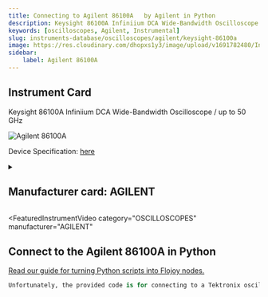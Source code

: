 ```yaml
---
title: Connecting to Agilent 86100A   by Agilent in Python
description: Keysight 86100A Infiniium DCA Wide-Bandwidth Oscilloscope / up to 50 GHz
keywords: [oscilloscopes, Agilent, Instrumental] 
slug: instruments-database/oscilloscopes/agilent/keysight-86100a 
image: https://res.cloudinary.com/dhopxs1y3/image/upload/v1691782480/Instruments/Oscilloscopes/Keysight-86100A/Keysight-86100A.jpg
sidebar:
    label: Agilent 86100A 
---
```



## Instrument Card

Keysight 86100A
Infiniium DCA Wide-Bandwidth Oscilloscope / up to 50 GHz


![Agilent 86100A](https://res.cloudinary.com/dhopxs1y3/image/upload/v1691782480/Instruments/Oscilloscopes/Keysight-86100A/Keysight-86100A.jpg)

Device Specification: [here](https://www.keysight.com/us/en/assets/9018-05081/service-manuals/9018-05081.pdf)

<details style={{ marginTop: "15px"}}>
<summary><h2 style={{display:'inline'}}>Manufacturer card: AGILENT</h2></summary>

![AGILENT](https://res.cloudinary.com/dhopxs1y3/image/upload/v1692126006/Instruments/Vendor%20Logos/Agilent.png)

Keysight Technologies, or Keysight, is an American company that manufactures electronics test and measurement equipment and software

- Headquarters: USA
- Yearly Revenue (millions, USD): 5420
- Vendor Website: [here](https://www.keysight.com/us/en/home.html)

</details>


<FeaturedInstrumentVideo
  category="OSCILLOSCOPES"
  manufacturer="AGILENT"
></FeaturedInstrumentVideo>

## Connect to the Agilent 86100A in Python

[Read our guide for turning Python scripts into Flojoy nodes.](https://docs.flojoy.ai/contribution/blocks/custom-flojoy-block/)


<Tabs>

<TabItem value="Flojoy" label="Flojoy" className="flojoy-instrument-tabs">

<NodeCardCollection category='OSCILLOSCOPES' manufacturer='AGILENT'></NodeCardCollection>

</TabItem>
<TabItem value="Instrumental" label="Instrumental">

```python
Unfortunately, the provided code is for connecting to a Tektronix oscilloscope, not a Keysight (Agilent) oscilloscope. Therefore, it cannot be used to connect to a Keysight (Agilent) 86100A oscilloscope.
```

</TabItem>
</Tabs>